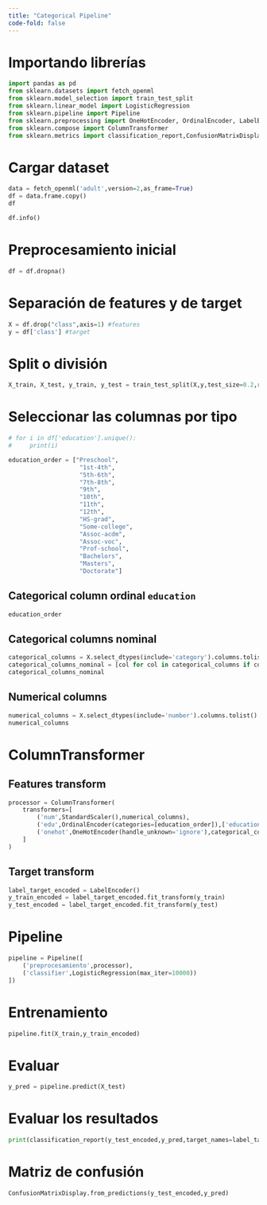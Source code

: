 ```yaml
---
title: "Categorical Pipeline"
code-fold: false
---
```



# Importando librerías
```python
import pandas as pd
from sklearn.datasets import fetch_openml
from sklearn.model_selection import train_test_split
from sklearn.linear_model import LogisticRegression
from sklearn.pipeline import Pipeline
from sklearn.preprocessing import OneHotEncoder, OrdinalEncoder, LabelEncoder, StandardScaler
from sklearn.compose import ColumnTransformer
from sklearn.metrics import classification_report,ConfusionMatrixDisplay
```

# Cargar dataset

```python
data = fetch_openml('adult',version=2,as_frame=True)
df = data.frame.copy()
df

```

```python
df.info()
```

# Preprocesamiento inicial
```python
df = df.dropna()
```

# Separación de features y de target

```python
X = df.drop("class",axis=1) #features
y = df['class'] #target
```

# Split o división

```python
X_train, X_test, y_train, y_test = train_test_split(X,y,test_size=0.2,random_state=42,stratify=y)
```

# Seleccionar las columnas por tipo

```python

# for i in df['education'].unique():
#     print(i)

education_order = ["Preschool",
                    "1st-4th",
                    "5th-6th",
                    "7th-8th",
                    "9th",
                    "10th",
                    "11th",
                    "12th",
                    "HS-grad",
                    "Some-college",
                    "Assoc-acdm",
                    "Assoc-voc",
                    "Prof-school",
                    "Bachelors",
                    "Masters",
                    "Doctorate"]

```

## Categorical column ordinal `education`

```python
education_order
```

## Categorical columns nominal 

```python
categorical_columns = X.select_dtypes(include='category').columns.tolist()
categorical_columns_nominal = [col for col in categorical_columns if col != 'education']
categorical_columns_nominal
```

## Numerical columns

```python

numerical_columns = X.select_dtypes(include='number').columns.tolist()
numerical_columns

```

# ColumnTransformer

## Features transform
```python
processor = ColumnTransformer(
    transformers=[
        ('num',StandardScaler(),numerical_columns),
        ('edu',OrdinalEncoder(categories=[education_order]),['education']),
        ('onehot',OneHotEncoder(handle_unknown='ignore'),categorical_columns_nominal)
    ]
)

```

## Target transform

```python
label_target_encoded = LabelEncoder()
y_train_encoded = label_target_encoded.fit_transform(y_train)
y_test_encoded = label_target_encoded.fit_transform(y_test)
```

# Pipeline

```python
pipeline = Pipeline([
    ('preprocesamiento',processor),
    ('classifier',LogisticRegression(max_iter=10000))
])
```


# Entrenamiento

```python
pipeline.fit(X_train,y_train_encoded)
```

# Evaluar

```python
y_pred = pipeline.predict(X_test)
```

# Evaluar los resultados


```python
print(classification_report(y_test_encoded,y_pred,target_names=label_target_encoded.classes_))
```

# Matriz de confusión

```python
ConfusionMatrixDisplay.from_predictions(y_test_encoded,y_pred)
```